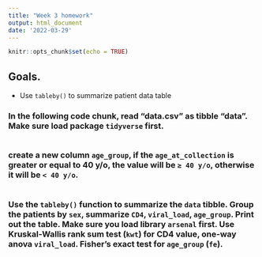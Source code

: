 ```yaml
---
title: "Week 3 homework"
output: html_document
date: '2022-03-29'
---
```


```r
knitr::opts_chunk$set(echo = TRUE)
```

## Goals. 
- Use `tableby()` to summarize patient data table


### In the following code chunk, read "data.csv" as tibble "data". Make sure load package `tidyverse` first. 
```r

```
### create a new column `age_group`, if the `age_at_collection` is greater or equal to 40 y/o, the value will be `≥ 40 y/o`, otherwise it will be `< 40 y/o`.

```r

```

### Use the `tableby()` function to summarize the `data` tibble. Group the patients by `sex`, summarize `CD4`, `viral_load`, `age_group`. Print out the table. Make sure you load library `arsenal` first. Use Kruskal-Wallis rank sum test (`kwt`) for CD4 value, one-way anova `viral_load`. Fisher's exact test for `age_group` (`fe`).
```r

```
